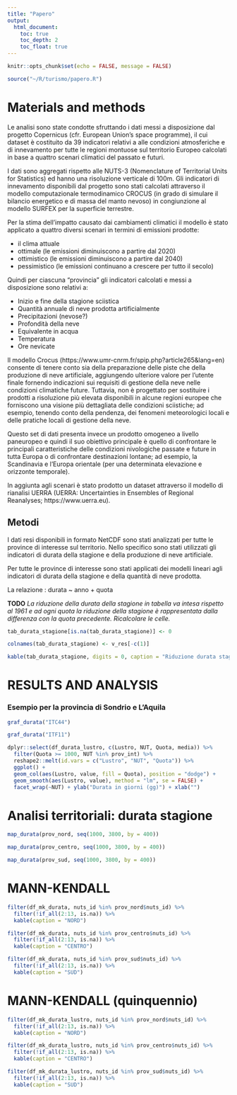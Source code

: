 ```yaml
---
title: "Papero"
output:
  html_document:
    toc: true
    toc_depth: 2
    toc_float: true
---
```


```r
knitr::opts_chunk$set(echo = FALSE, message = FALSE)

source("~/R/turismo/papero.R")

```




# Materials and methods 

Le analisi sono state condotte sfruttando i dati messi a disposizione dal progetto Copernicus (cfr. European Union’s space programme), il cui dataset è costituito da 39 indicatori relativi a alle condizioni atmosferiche e di innevamento per tutte le regioni montuose sul territorio Europeo calcolati in base a quattro scenari climatici del passato e futuri.

I dati sono aggregati rispetto alle NUTS-3 (Nomenclature of Territorial Units for Statistics) ed hanno una risoluzione verticale di 100m.
Gli indicatori di innevamento disponibili dal progetto sono stati calcolati attraverso il modello computazionale termodinamico CROCUS (in grado di simulare il bilancio energetico e di massa del manto nevoso) in congiunzione al modello SURFEX per la superficie terrestre.

Per la stima dell'impatto causato dai cambiamenti climatici il modello è stato applicato a quattro diversi scenari in termini di emissioni prodotte:

- il clima attuale
- ottimale (le emissioni diminuiscono a partire dal 2020)
- ottimistico (le emissioni diminuiscono a partire dal 2040)
- pessimistico (le emissioni continuano a crescere per tutto il secolo)

Quindi per ciascuna "provincia" gli indicatori calcolati e messi a disposizione sono relativi a:

- Inizio e fine della stagione sciistica
- Quantità annuale di neve prodotta artificialmente
- Precipitazioni (nevose?)
- Profondità della neve
- Equivalente in acqua
- Temperatura 
- Ore nevicate

Il modello Crocus (https://www.umr-cnrm.fr/spip.php?article265&lang=en) consente di tenere conto sia della preparazione delle piste che della produzione di neve artificiale, aggiungendo ulteriore valore per l’utente finale fornendo indicazioni sui requisiti di gestione della neve nelle condizioni climatiche future. Tuttavia, non è progettato per sostituire i prodotti a risoluzione più elevata disponibili in alcune regioni europee che forniscono una visione più dettagliata delle condizioni sciistiche; ad esempio, tenendo conto della pendenza, dei fenomeni meteorologici locali e delle pratiche locali di gestione della neve.

Questo set di dati presenta invece un prodotto omogeneo a livello paneuropeo e quindi il suo obiettivo principale è quello di confrontare le principali caratteristiche delle condizioni nivologiche passate e future in tutta Europa o di confrontare destinazioni lontane; ad esempio, la Scandinavia e l'Europa orientale (per una determinata elevazione e orizzonte temporale).

In aggiunta agli scenari è stato prodotto un dataset attraverso il modello di rianalisi UERRA (UERRA: Uncertainties in Ensembles of Regional Reanalyses; https://www.uerra.eu).

## Metodi

I dati resi disponibili in formato NetCDF sono stati analizzati per tutte le province di interesse sul territorio. Nello specifico sono stati utilizzati gli indicatori di durata della stagione e della produzione di neve artificiale.

Per tutte le province di interesse sono stati applicati dei modelli lineari agli indicatori di durata della stagione e della quantità di neve prodotta.

La relazione : durata ~ anno + quota

**TODO** _La riduzione della durata della stagione in tabella va intesa rispetto al 1961 e ad ogni quota la riduzione della stagione è rappresentata dalla differenza con la quota precedente. Ricalcolare le celle._


```r
tab_durata_stagione[is.na(tab_durata_stagione)] <- 0

colnames(tab_durata_stagione) <- v_res[-c(1)]

kable(tab_durata_stagione, digits = 0, caption = "Riduzione durata stagione 1961 vs 2014") %>% kable_styling()
```

# RESULTS AND ANALYSIS

### Esempio per la provincia di Sondrio e L'Aquila

```r
graf_durata("ITC44")
```


```r
graf_durata("ITF11")
```


```r

dplyr::select(df_durata_lustro, c(Lustro, NUT, Quota, media)) %>% 
  filter(Quota >= 1000, NUT %in% prov_int) %>% 
  reshape2::melt(id.vars = c("Lustro", "NUT", "Quota")) %>% 
  ggplot() + 
  geom_col(aes(Lustro, value, fill = Quota), position = "dodge") + 
  geom_smooth(aes(Lustro, value), method = "lm", se = FALSE) +
  facet_wrap(~NUT) + ylab("Durata in giorni (gg)") + xlab("")
```


# Analisi territoriali: durata stagione

```r
map_durata(prov_nord, seq(1000, 3800, by = 400))
```


```r
map_durata(prov_centro, seq(1000, 3800, by = 400))
```


```r
map_durata(prov_sud, seq(1000, 3800, by = 400))
```

# MANN-KENDALL

```r
filter(df_mk_durata, nuts_id %in% prov_nord$nuts_id) %>% 
  filter(!if_all(2:13, is.na)) %>% 
  kable(caption = "NORD")

filter(df_mk_durata, nuts_id %in% prov_centro$nuts_id) %>% 
  filter(!if_all(2:13, is.na)) %>% 
  kable(caption = "CENTRO")

filter(df_mk_durata, nuts_id %in% prov_sud$nuts_id) %>% 
  filter(!if_all(2:13, is.na)) %>% 
  kable(caption = "SUD")

```

# MANN-KENDALL (quinquennio)

```r
filter(df_mk_durata_lustro, nuts_id %in% prov_nord$nuts_id) %>% 
  filter(!if_all(2:13, is.na)) %>% 
  kable(caption = "NORD")

filter(df_mk_durata_lustro, nuts_id %in% prov_centro$nuts_id) %>% 
  filter(!if_all(2:13, is.na)) %>% 
  kable(caption = "CENTRO")

filter(df_mk_durata_lustro, nuts_id %in% prov_sud$nuts_id) %>% 
  filter(!if_all(2:13, is.na)) %>% 
  kable(caption = "SUD")

```

